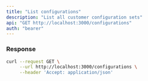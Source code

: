 ```yaml
---
title: "List configurations"
description: "List all customer configuration sets"
api: "GET http://localhost:3000/configurations"
auth: "bearer"
---
```


### Response

<ResponseField name="content" type="array of objects">
<Expandable title="object properties">

<ResponseField name="viewId" type="number"></ResponseField>

<ResponseField name="columns" type="array of objects">
<Expandable title="columns properties">

<ResponseField name="nameInSource" type="string"></ResponseField>

<ResponseField name="nameInDestination" type="string"></ResponseField>

</Expandable>
</ResponseField>

<ResponseField name="id" type="number"></ResponseField>

</Expandable>
</ResponseField>

<RequestExample>

```bash Example Request
curl --request GET \
     --url http://localhost:3000/configurations \
     --header 'Accept: application/json'
```

</RequestExample>

